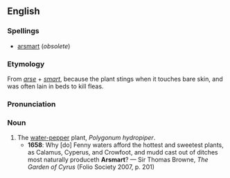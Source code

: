 ==English==

===Spellings===
{{rfc-header|Spellings}}
*[[arsmart]] (''obsolete'')

===Etymology===
From ''[[arse]]'' + ''[[smart]]'', because the plant stings when it touches bare skin, and was often lain in beds to kill fleas.

===Pronunciation===
{{IPA|/ˈɑːsmɑːt/}}

===Noun===
{{en-noun|-}}

# The [[water-pepper]] plant, ''Polygonum hydropiper''.
#*'''1658''': Why [do] Fenny waters afford the hottest and sweetest plants, as Calamus, Cyperus, and Crowfoot, and mudd cast out of ditches most naturally produceth '''Arsmart'''? — Sir Thomas Browne, ''The Garden of Cyrus'' (Folio Society 2007, p. 201)